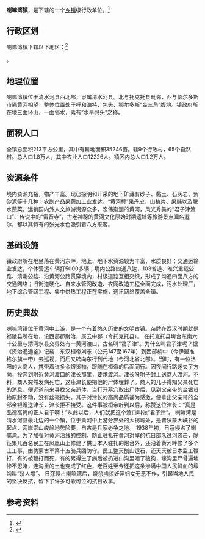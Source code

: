{{中国乡级行政区|15/01/24/102/000}}

'''喇嘛湾镇'''，是{{PRC admin/fullname|15/01/24/102/000|3}}下辖的一个[[乡镇|乡镇]]级行政单位。<ref>{{PRC admin/ref sgc|{{PRC admin/parent|15/01/24/102/000}}}}</ref>

== 行政区划 ==

喇嘛湾镇下辖以下地区：<ref>{{PRC admin/ref sgc|15/01/24/102/000}}</ref>

{{PRC admin/children|15/01/24/102/000}}。

== 地理位置 ==
喇嘛湾镇位于清水河县西北部，隶属清水河县。北与托克托县毗邻，西与鄂尔多斯市隔黄河相望，整体位置处于呼和浩特、包头、鄂尔多斯“金三角”腹地。镇政府所在地三面环山，一面邻水，素有“水旱码头”之称。

== 面积人口 ==
全镇总面积213平方公里，其中有耕地面积35246亩。辖9个行政村，65个自然村。总人口1.8万人，其中农业人口12226人。镇区内总人口1.2万人。

== 资源条件 ==
境内资源充裕，物产丰富。现已探明和开采的地下矿藏有砂子、黏土、石灰岩、紫砂泥等十几种；农副产品果蔬加工业发达，“黄河牌”果丹皮、山楂片、果脯以及脱水蔬菜，远销国内外人文旅游资源众多，宏伟迤逦的黄河，风光秀美的“君子津渡口”、传说中的“雷音寺”，古老神秘的黄河文化原始时期遗址等旅游景点闻名遐尔，都以其特有的张光水色吸引着八方来客。

== 基础设施 ==
镇政府所在地坐落在黄河东畔，地上、地下水资源较为丰富，水质良好；交通运输业发达，个体营运车辆打5000多辆；境内公路四通八达，103省道、淮兴重载公路、清喇公路、沿黄河公路贯穿境内，村级道路互相交织，形成了沟通四面八方的交通网络；旧街道硬化、自来水管网改造、农网改造工程全面完成，污水处理厂，地下综合管网工程、集中供热工程正在实施，通讯网络覆盖全镇。

== 历史典故 ==
喇嘛湾镇位于黄河中上游，是一个有着悠久历史的文明古镇。杂牌在西汉时期就是祯陵县所在地，设西部都尉治，属云中郡（今托克托县）。
在托克托县垮台东南六十公里与清河水县交界处有一黄河渡口，古名叫“君子津”。为什么叫君子津呢？据《资治通通鉴》记载：东汉桓帝刘志（公元147至167年）到西部榆中（今伊盟准格尔旗一带）去巡视，而后又转向东行到代地（今河北省北部）。当时，有一位洛阳的大商人，携带着许多金银货物，跟随在桓帝的后面同行。因夜间行路迷失了方向，投奔到附近黄河渡口的津长那里，要求渡河。津长吩咐子封土送商人渡河。不料，商人突然发病死亡，这痊津长便把他的尸体埋葬了。商人的儿子得知父亲死亡的消息，便远道前来寻找父亲遗体，当打开墓穴取出尸体后，见到父亲带的金银货物原封不动，没有丝毫损失。其子对津长的高尚品质甚为感激，便拿出父亲带的全部金银赠送津长，津长拒不接受。这件事被桓帝听到以后，称赞这位津长：“真是品德高尚的正人君子啊！”从此以后，人们就把这个渡口叫做“君子津”。
喇嘛湾是清水河县最北边的一个镇，位于黄河中上游分界处的大拐弯处，是晋陕蒙大峡谷的起点，两岸崇山峻岭地势险要，自古是兵家必争之地。
1938年初，日寇侵占了喇嘛湾。为了加强对黄河沿线的控制，防止驻扎在黄河对岸的抗日部队过河袭击，除征集几百名民工在凤凰山上修建了供日本人驻扎的炮台外，还沿着黄河畔修了多个土工事，由伪蒙古军第十五骑兵团防守。民工整天刨山运石，还天天被日本监工鞭打，有的被鞭打而死，有的累得生了病后被扔进山沟里喂了狼狗，壕沟里尸骨遍地惨不忍睹，连沟里的土也变成了红色，老百姓至今还把这条渗满中国人民鲜血的壕沟叫“杀人壕”。
日寇侵占喇嘛湾后，烧杀虏掠奸淫妇女无恶不作，引起当地人民的坚决反抗，留下了许多可歌可泣的抗日故事。


== 参考资料 ==

{{reflist}}
{{PRC admin/navcat|15/01/24/102/000}}